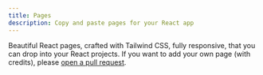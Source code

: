 ---
title: Pages
description: Copy and paste pages for your React app
---

Beautiful React pages, crafted with Tailwind CSS, fully responsive, that you can drop into your React projects.
If you want to add your own page (with credits), please [open a pull request](https://github.com/mehdibha/rcopy/pulls).
